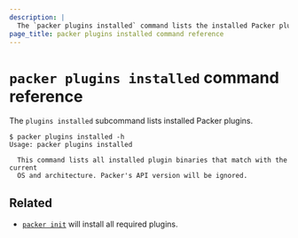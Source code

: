 ```yaml
---
description: |
  The `packer plugins installed` command lists the installed Packer plugins.
page_title: packer plugins installed command reference
---
```


# `packer plugins installed` command reference

The `plugins installed` subcommand lists installed Packer plugins.

```shell-session
$ packer plugins installed -h
Usage: packer plugins installed

  This command lists all installed plugin binaries that match with the current
  OS and architecture. Packer's API version will be ignored.
```

## Related

- [`packer init`](/packer/docs/commands/init) will install all required plugins.
